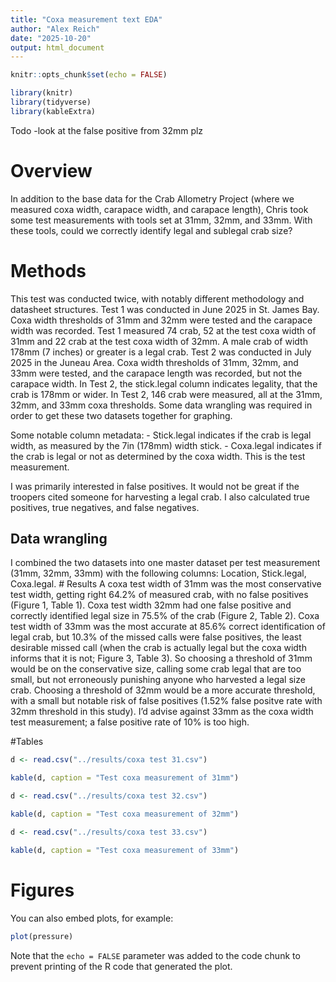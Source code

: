 ```yaml
---
title: "Coxa measurement text EDA"
author: "Alex Reich"
date: "2025-10-20"
output: html_document
---
```


```r
knitr::opts_chunk$set(echo = FALSE)

library(knitr)
library(tidyverse)
library(kableExtra)
```

Todo
-look at the false positive from 32mm plz

# Overview
In addition to the base data for the Crab Allometry Project (where we measured coxa width, carapace width, and carapace length), Chris took some test measurements with tools set at 31mm, 32mm, and 33mm. With these tools, could we correctly identify legal and sublegal crab size?

# Methods
This test was conducted twice, with notably different methodology and datasheet structures. Test 1 was conducted in June 2025 in St. James Bay. Coxa width thresholds of 31mm and 32mm were tested and the carapace width was recorded. Test 1 measured 74 crab, 52 at the test coxa width of 31mm and 22 crab at the test coxa width of 32mm. A male crab of width 178mm (7 inches) or greater is a legal crab. Test 2 was conducted in July 2025 in the Juneau Area. Coxa width thresholds of 31mm, 32mm, and 33mm were tested, and the carapace length was recorded, but not the carapace width. In Test 2, the stick.legal column indicates legality, that the crab is 178mm or wider. In Test 2, 146 crab were measured, all at the 31mm, 32mm, and 33mm coxa thresholds. Some data wrangling was required in order to get these two datasets together for graphing.

Some notable column metadata:
- Stick.legal indicates if the crab is legal width, as measured by the 7in (178mm) width stick.
- Coxa.legal indicates if the crab is legal or not as determined by the coxa width. This is the test measurement.

I was primarily interested in false positives. It would not be great if the troopers cited someone for harvesting a legal crab. I also calculated true positives, true negatives, and false negatives.

## Data wrangling
I combined the two datasets into one master dataset per test measurement (31mm, 32mm, 33mm) with the following columns: Location, Stick.legal, Coxa.legal. 
# Results
A coxa test width of 31mm was the most conservative test width, getting right 64.2% of measured crab, with no false positives (Figure 1, Table 1). Coxa test width 32mm had one false positive and correctly identified legal size in 75.5% of the crab (Figure 2, Table 2). Coxa test width of 33mm was the most accurate at 85.6% correct identification of legal crab, but 10.3% of the missed calls were false positives, the least desirable missed call (when the crab is actually legal but the coxa width informs that it is not; Figure 3, Table 3). So choosing a threshold of 31mm would be on the conservative size, calling some crab legal that are too small, but not erroneously punishing anyone who harvested a legal size crab. Choosing a threshold of 32mm would be a more accurate threshold, with a small but notable risk of false positives (1.52% false positve rate with 32mm threshold in this study). I'd advise against 33mm as the coxa width test measurement; a false positive rate of 10% is too high.

#Tables


```r
d <- read.csv("../results/coxa test 31.csv")

kable(d, caption = "Test coxa measurement of 31mm")
```

```r
d <- read.csv("../results/coxa test 32.csv")

kable(d, caption = "Test coxa measurement of 32mm")
```


```r
d <- read.csv("../results/coxa test 33.csv")

kable(d, caption = "Test coxa measurement of 33mm")
```


# Figures

You can also embed plots, for example:

```r
plot(pressure)
```

Note that the `echo = FALSE` parameter was added to the code chunk to prevent printing of the R code that generated the plot.
